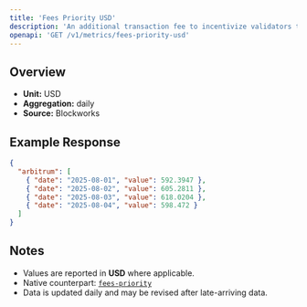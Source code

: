 ```yaml
---
title: 'Fees Priority USD'
description: 'An additional transaction fee to incentivize validators to prioritize and execute transactions.'
openapi: 'GET /v1/metrics/fees-priority-usd'
---
```


## Overview

- **Unit:** USD
- **Aggregation:** daily
- **Source:** Blockworks



## Example Response

```json
{
  "arbitrum": [
    { "date": "2025-08-01", "value": 592.3947 },
    { "date": "2025-08-02", "value": 605.2811 },
    { "date": "2025-08-03", "value": 618.0204 },
    { "date": "2025-08-04", "value": 598.472 }
  ]
}
```

## Notes
- Values are reported in **USD** where applicable.
- Native counterpart: [`fees-priority`](/api-reference/metrics/arbitrum/fees-priority)
- Data is updated daily and may be revised after late-arriving data.
